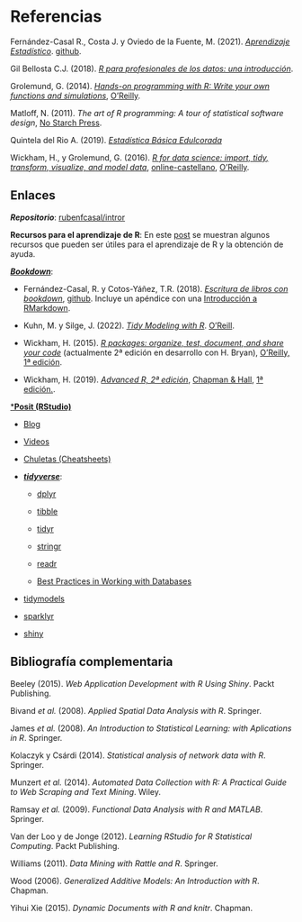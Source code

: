 # Referencias {-}

Fernández-Casal R., Costa J. y Oviedo de la Fuente, M. (2021). *[Aprendizaje Estadístico](https://rubenfcasal.github.io/aprendizaje_estadistico)*. [github](https://github.com/rubenfcasal/aprendizaje_estadistico).

Gil Bellosta C.J. (2018). *[R para profesionales de los datos: una introducción](https://www.datanalytics.com/libro_r/index.html)*.

Grolemund, G. (2014). *[Hands-on programming with R: Write your own functions and simulations](https://rstudio-education.github.io/hopr)*, [O'Reilly](http://shop.oreilly.com/product/0636920028574.do).

Matloff, N. (2011). *The art of R programming: A tour of statistical software design*, [No Starch Press](https://www.nostarch.com/artofr.htm).

Quintela del Rio A. (2019). *[Estadística Básica Edulcorada](https://bookdown.org/aquintela/EBE)*

Wickham, H., y Grolemund, G. (2016). *[R for data science: import, tidy, transform, visualize, and model data](http://r4ds.had.co.nz)*, [online-castellano](https://es.r4ds.hadley.nz), [O'Reilly](http://shop.oreilly.com/product/0636920034407.do).


## Enlaces {.unnumbered #links}

***Repositorio***: [rubenfcasal/intror](https://github.com/rubenfcasal/intror)

**Recursos para el aprendizaje de R**: En este [post](https://rubenfcasal.github.io/post/ayuda-y-recursos-para-el-aprendizaje-de-r) se muestran algunos recursos que pueden ser útiles para el aprendizaje de R y la obtención de ayuda.

[***Bookdown***](https://bookdown.org):

* Fernández-Casal, R. y Cotos-Yáñez, T.R. (2018). *[Escritura de libros con bookdown](https://rubenfcasal.github.io/bookdown_intro)*,   [github](https://github.com/rubenfcasal/bookdown_intro). Incluye un apéndice con una [Introducción a RMarkdown](https://rubenfcasal.github.io/bookdown_intro/rmarkdown.html). 

* Kuhn, M. y Silge, J. (2022). *[Tidy Modeling with R](https://www.tmwr.org)*. [O'Reill](https://amzn.to/35Hn96s).

* Wickham, H. (2015). *[R packages: organize, test, document, and share your code](http://r-pkgs.had.co.nz/)* (actualmente 2ª edición en desarrollo con H. Bryan), [O'Reilly, 1ª edición](http://shop.oreilly.com/product/0636920034421.do).

* Wickham, H. (2019). *[Advanced R, 2ª edición](https://adv-r.hadley.nz/)*, [Chapman & Hall](https://www.amazon.com/dp/0815384572), [1ª edición.](http://adv-r.had.co.nz/).

[***Posit (RStudio)**](https://posit.co)

* [Blog](https://posit.co/blog)

* [Videos](https://posit.co/resources/videos)

* [Chuletas (Cheatsheets)](https://posit.co/resources/cheatsheets)

* [***tidyverse***](https://www.tidyverse.org/):

    - [dplyr](https://dplyr.tidyverse.org)
    
    - [tibble](https://tibble.tidyverse.org)
    
    - [tidyr](https://tidyr.tidyverse.org)
    
    - [stringr](https://stringr.tidyverse.org)
    
    - [readr](https://readr.tidyverse.org)
    
    - [Best Practices in Working with Databases](https://solutions.posit.co/connections/db)
    
* [tidymodels](https://www.tidymodels.org)    

* [sparklyr](https://spark.rstudio.com/)

* [shiny](http://shiny.rstudio.com)

## Bibliografía complementaria {-}

Beeley (2015). *Web Application Development with R Using Shiny*.
Packt Publishing.

Bivand *et al.* (2008). *Applied Spatial Data Analysis with R*. Springer.

James *et al.* (2008). *An Introduction to Statistical Learning: with
Aplications in R*. Springer.

Kolaczyk y Csárdi (2014). *Statistical analysis of network data with R*. Springer.

Munzert *et al.* (2014). *Automated Data Collection with R: 
A Practical Guide to Web Scraping and Text Mining*. Wiley.

Ramsay *et al.* (2009). *Functional Data Analysis with R and MATLAB*.
Springer.

Van der Loo y de Jonge (2012). *Learning RStudio for R Statistical
Computing*. Packt Publishing.

Williams (2011). *Data Mining with Rattle and R*. Springer.

Wood (2006). *Generalized Additive Models: An Introduction with R*. Chapman.

Yihui Xie (2015). *Dynamic Documents with R and knitr*. Chapman.



